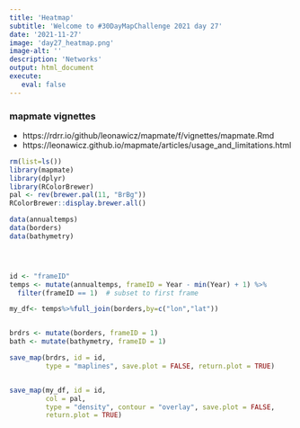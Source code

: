 ```yaml
---
title: 'Heatmap'
subtitle: 'Welcome to #30DayMapChallenge 2021 day 27'
date: '2021-11-27'
image: 'day27_heatmap.png'
image-alt: ''
description: 'Networks'
output: html_document
execute: 
   eval: false
---
```




### mapmate vignettes

- https://rdrr.io/github/leonawicz/mapmate/f/vignettes/mapmate.Rmd
- https://leonawicz.github.io/mapmate/articles/usage_and_limitations.html

```r

rm(list=ls())
library(mapmate)
library(dplyr)
library(RColorBrewer)
pal <- rev(brewer.pal(11, "BrBg"))
RColorBrewer::display.brewer.all()

data(annualtemps)
data(borders)
data(bathymetry)




id <- "frameID"
temps <- mutate(annualtemps, frameID = Year - min(Year) + 1) %>% 
  filter(frameID == 1)  # subset to first frame

my_df<- temps%>%full_join(borders,by=c("lon","lat"))


brdrs <- mutate(borders, frameID = 1)
bath <- mutate(bathymetry, frameID = 1)

save_map(brdrs, id = id, 
         type = "maplines", save.plot = FALSE, return.plot = TRUE)


save_map(my_df, id = id, 
         col = pal, 
         type = "density", contour = "overlay", save.plot = FALSE, 
         return.plot = TRUE)
```
